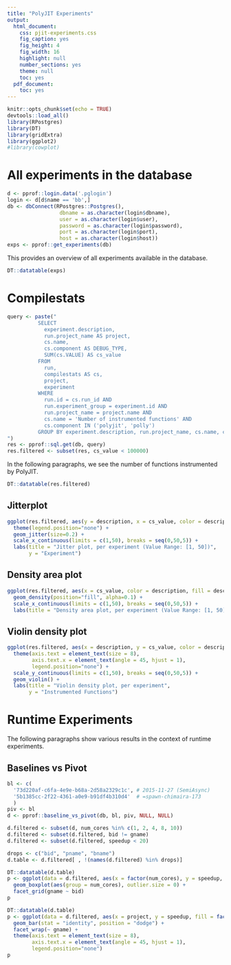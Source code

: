 ```yaml
---
title: "PolyJIT Experiments"
output:
  html_document:
    css: pjit-experiments.css
    fig_caption: yes
    fig_height: 4
    fig_width: 16
    highlight: null
    number_sections: yes
    theme: null
    toc: yes
  pdf_document:
    toc: yes
---
```


```r
knitr::opts_chunk$set(echo = TRUE)
devtools::load_all()
library(RPostgres)
library(DT)
library(gridExtra)
library(ggplot2)
#library(cowplot)
```

# All experiments in the database

```r
d <- pprof::login.data('.pglogin')
login <- d[d$name == 'bb',]
db <- dbConnect(RPostgres::Postgres(),
                 dbname = as.character(login$dbname),
                 user = as.character(login$user),
                 password = as.character(login$password),
                 port = as.character(login$port),
                 host = as.character(login$host))
exps <- pprof::get_experiments(db)
```

This provides an overview of all experiments available in the database.
```r
DT::datatable(exps)
```

# Compilestats
```r
query <- paste("
          SELECT
            experiment.description,
            run.project_name AS project,
            cs.name,
            cs.component AS DEBUG_TYPE,
            SUM(cs.VALUE) AS cs_value
          FROM
            run,
            compilestats AS cs,
            project,
            experiment
          WHERE
            run.id = cs.run_id AND
            run.experiment_group = experiment.id AND
            run.project_name = project.name AND
            cs.name = 'Number of instrumented functions' AND
            cs.component IN ('polyjit', 'polly')
          GROUP BY experiment.description, run.project_name, cs.name, cs.component;
")
res <- pprof::sql.get(db, query)
res.filtered <- subset(res, cs_value < 100000)
```

In the following paragraphs, we see the number of functions instrumented by
PolyJIT.

```r
DT::datatable(res.filtered)
```

## Jitterplot
```r
ggplot(res.filtered, aes(y = description, x = cs_value, color = description, fill = description)) +
  theme(legend.position="none") +
  geom_jitter(size=0.2) +
  scale_x_continuous(limits = c(1,50), breaks = seq(0,50,5)) +
  labs(title = "Jitter plot, per experiment (Value Range: [1, 50])",
       y = "Experiment")
```

## Density area plot
```r
ggplot(res.filtered, aes(x = cs_value, color = description, fill = description)) +
  geom_density(position="fill", alpha=0.1) +
  scale_x_continuous(limits = c(1,50), breaks = seq(0,50,5)) +
  labs(title = "Density area plot, per experiment (Value Range: [1, 50])")
```

## Violin density plot
```r
ggplot(res.filtered, aes(x = description, y = cs_value, color = description, fill = description)) +
  theme(axis.text = element_text(size = 8),
        axis.text.x = element_text(angle = 45, hjust = 1),
        legend.position="none") +
  scale_y_continuous(limits = c(1,50), breaks = seq(0,50,5)) +
  geom_violin() +
  labs(title = "Violin density plot, per experiment",
       y = "Instrumented Functions")
```


# Runtime Experiments

The following paragraphs show various results in the context of runtime experiments.

## Baselines vs Pivot

```r
bl <- c(
  '73d220af-c6fa-4e9e-b68a-2d58a2329c1c', # 2015-11-27 (SemiAsync)
  '5b1385cc-2f22-4361-a0e9-b91df4b310d4'  # =spawn-chimaira-173
  )
piv <- bl
d <- pprof::baseline_vs_pivot(db, bl, piv, NULL, NULL)

d.filtered <- subset(d, num_cores %in% c(1, 2, 4, 8, 10))
d.filtered <- subset(d.filtered, bid != gname)
d.filtered <- subset(d.filtered, speedup < 20)

drops <- c("bid", "pname", "bname")
d.table <- d.filtered[ , !(names(d.filtered) %in% drops)]

```

```r
DT::datatable(d.table)
p <- ggplot(data = d.filtered, aes(x = factor(num_cores), y = speedup, colour = pid)) +
  geom_boxplot(aes(group = num_cores), outlier.size = 0) +
  facet_grid(gname ~ bid)
p
```

```r
DT::datatable(d.table)
p <- ggplot(data = d.filtered, aes(x = project, y = speedup, fill = factor(num_cores))) +
  geom_bar(stat = "identity", position = "dodge") +
  facet_wrap(~ gname) +
  theme(axis.text = element_text(size = 8),
        axis.text.x = element_text(angle = 45, hjust = 1),
        legend.position="none")
p
```
